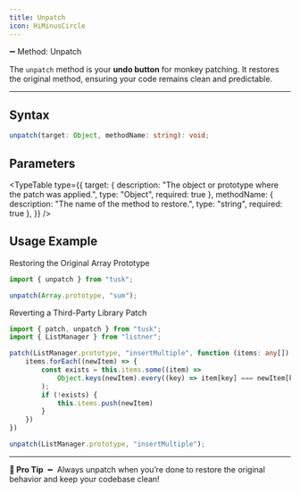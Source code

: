 ```yaml
---
title: Unpatch
icon: HiMinusCircle
---
```


<div className="w-full flex items-center justify-center"><span className="text-4xl font-bold">➖ Method: Unpatch</span></div>

The `unpatch` method is your **undo button** for monkey patching. 
It restores the original method, ensuring your code remains clean and predictable. 

---

## Syntax
```ts
unpatch(target: Object, methodName: string): void;
```

## Parameters
<TypeTable
  type={{
    target: {
      description:
        "The object or prototype where the patch was applied.",
      type: "Object",
      required: true
    },
    methodName: {
      description:
        "The name of the method to restore.",
      type: "string",
      required: true
    },
  }}
/>

## Usage Example
Restoring the Original Array Prototype
```ts title="restore.ts"
import { unpatch } from "tusk";

unpatch(Array.prototype, "sum");
```

Reverting a Third-Party Library Patch
```ts title="list.ts"
import { patch, unpatch } from "tusk";
import { ListManager } from "listner";

patch(ListManager.prototype, "insertMultiple", function (items: any[]) {
    items.forEach((newItem) => {
        const exists = this.items.some((item) => 
            Object.keys(newItem).every((key) => item[key] === newItem[key])
        );
        if (!exists) {
            this.items.push(newItem)
        }
    })
})

unpatch(ListManager.prototype, "insertMultiple");
```

---

**🧠 Pro Tip** ╺╸ Always unpatch when you’re done to restore the original behavior and keep your codebase clean!